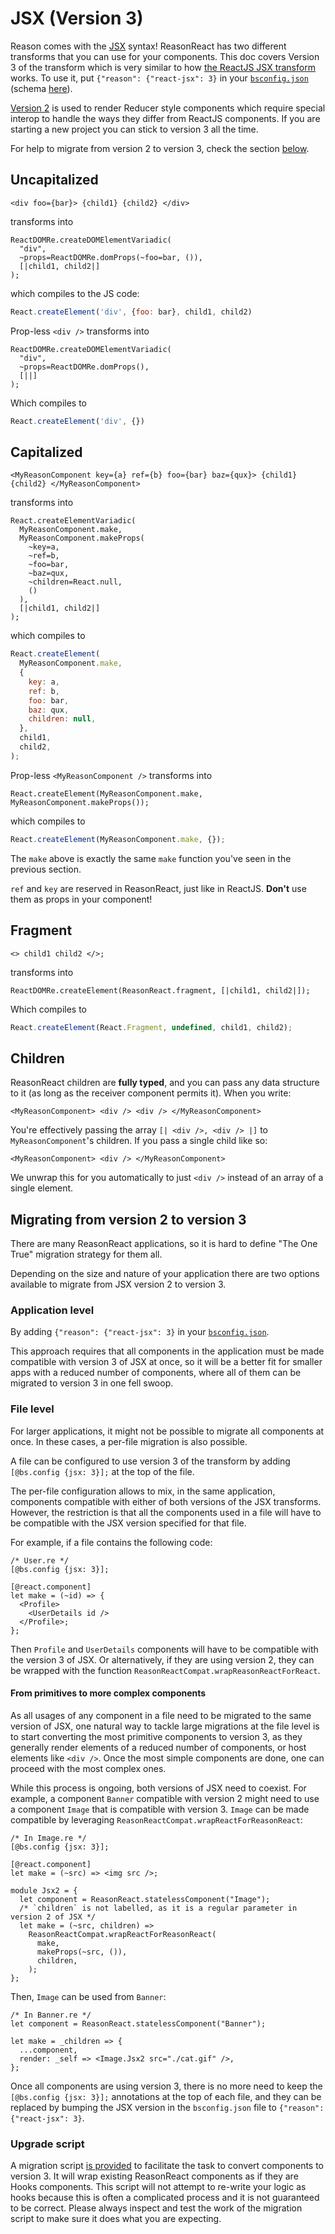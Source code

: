 # JSX (Version 3)

Reason comes with the [JSX](/docs/manual/latest/jsx) syntax! ReasonReact has two different transforms that you can use for your components. This doc covers Version 3 of the transform which is very similar to how [the ReactJS JSX transform](https://reactjs.org/docs/introducing-jsx.html) works. To use it, put `{"reason": {"react-jsx": 3}` in your [`bsconfig.json`](/docs/reason-compiler/latest/build-configuration#reason,%20refmt) (schema [here](http://bucklescript.github.io/bucklescript/docson/#build-schema.json)).

[Version 2](jsx-2.md) is used to render Reducer style components which require special interop to handle the ways they differ from ReactJS components. If you are starting a new project you can stick to version 3 all the time.

For help to migrate from version 2 to version 3, check the section [below](/docs/reason-react/latest/jsx#migrating-from-version-2-to-version-3).

## Uncapitalized

```reason
<div foo={bar}> {child1} {child2} </div>
```

transforms into

```reason
ReactDOMRe.createDOMElementVariadic(
  "div",
  ~props=ReactDOMRe.domProps(~foo=bar, ()),
  [|child1, child2|]
);
```

which compiles to the JS code:

```js
React.createElement('div', {foo: bar}, child1, child2)
```

Prop-less `<div />` transforms into

```reason
ReactDOMRe.createDOMElementVariadic(
  "div",
  ~props=ReactDOMRe.domProps(),
  [||]
);
```

Which compiles to

```js
React.createElement('div', {})
```

## Capitalized

```reason
<MyReasonComponent key={a} ref={b} foo={bar} baz={qux}> {child1} {child2} </MyReasonComponent>
```

transforms into

```reason
React.createElementVariadic(
  MyReasonComponent.make,
  MyReasonComponent.makeProps(
    ~key=a,
    ~ref=b,
    ~foo=bar,
    ~baz=qux,
    ~children=React.null,
    ()
  ),
  [|child1, child2|]
);
```

which compiles to

```js
React.createElement(
  MyReasonComponent.make,
  {
    key: a,
    ref: b,
    foo: bar,
    baz: qux,
    children: null,
  },
  child1,
  child2,
);
```

Prop-less `<MyReasonComponent />` transforms into

```reason
React.createElement(MyReasonComponent.make, MyReasonComponent.makeProps());
```

which compiles to

```js
React.createElement(MyReasonComponent.make, {});
```

The `make` above is exactly the same `make` function you've seen in the previous section.

`ref` and `key` are reserved in ReasonReact, just like in ReactJS. **Don't** use them as props in your component!

## Fragment

```reason
<> child1 child2 </>;
```

transforms into

```reason
ReactDOMRe.createElement(ReasonReact.fragment, [|child1, child2|]);
```

Which compiles to

```js
React.createElement(React.Fragment, undefined, child1, child2);
```

## Children

ReasonReact children are **fully typed**, and you can pass any data structure to it (as long as the receiver component permits it). When you write:

```reason
<MyReasonComponent> <div /> <div /> </MyReasonComponent>
```

You're effectively passing the array `[| <div />, <div /> |]` to `MyReasonComponent`'s children. If you pass a single child like so:

```reason
<MyReasonComponent> <div /> </MyReasonComponent>
```

We unwrap this for you automatically to just `<div />` instead of an array of a single element.

## Migrating from version 2 to version 3

There are many ReasonReact applications, so it is hard to define "The One True" migration strategy for them all.

Depending on the size and nature of your application there are two options available to migrate from JSX version 2 to version 3.

### Application level

By adding `{"reason": {"react-jsx": 3}` in your [`bsconfig.json`](/docs/reason-compiler/latest/build-configuration#reason-refmt).

This approach requires that all components in the application must be made compatible with version 3 of JSX at once, so it will be a better fit for smaller apps with a reduced number of components, where all of them can be migrated to version 3 in one fell swoop.

### File level

For larger applications, it might not be possible to migrate all components at once. In these cases, a per-file migration is also possible.

A file can be configured to use version 3 of the transform by adding `[@bs.config {jsx: 3}];` at the top of the file.

The per-file configuration allows to mix, in the same application, components compatible with either of both versions of the JSX transforms. However, the restriction is that all the components used in a file will have to be compatible with the JSX version specified for that file.

For example, if a file contains the following code:

```reason
/* User.re */
[@bs.config {jsx: 3}];

[@react.component]
let make = (~id) => {
  <Profile>
    <UserDetails id />
  </Profile>;
};
```

Then `Profile` and `UserDetails` components will have to be compatible with the version 3 of JSX. Or alternatively, if they are using version 2, they can be wrapped with the function `ReasonReactCompat.wrapReasonReactForReact`.

#### From primitives to more complex components

As all usages of any component in a file need to be migrated to the same version of JSX, one natural way to tackle large migrations at the file level is to start converting the most primitive components to version 3, as they generally render elements of a reduced number of components, or host elements like `<div />`. Once the most simple components are done, one can proceed with the most complex ones.

While this process is ongoing, both versions of JSX need to coexist. For example, a component `Banner` compatible with version 2 might need to use a component `Image` that is compatible with version 3. `Image` can be made compatible by leveraging `ReasonReactCompat.wrapReactForReasonReact`:

```reason
/* In Image.re */
[@bs.config {jsx: 3}];

[@react.component]
let make = (~src) => <img src />;

module Jsx2 = {
  let component = ReasonReact.statelessComponent("Image");
  /* `children` is not labelled, as it is a regular parameter in version 2 of JSX */
  let make = (~src, children) =>
    ReasonReactCompat.wrapReactForReasonReact(
      make,
      makeProps(~src, ()),
      children,
    );
};
```

Then, `Image` can be used from `Banner`:

```reason
/* In Banner.re */
let component = ReasonReact.statelessComponent("Banner");

let make = _children => {
  ...component,
  render: _self => <Image.Jsx2 src="./cat.gif" />,
};
```

Once all components are using version 3, there is no more need to keep the `[@bs.config {jsx: 3}];` annotations at the top of each file, and they can be replaced by bumping the JSX version in the `bsconfig.json` file to `{"reason": {"react-jsx": 3}`.

### Upgrade script

A migration script [is provided](https://github.com/chenglou/upgrade-reason-react#installation) to facilitate the task to convert components to version 3. It will wrap existing ReasonReact components as if they are Hooks components. This script will not attempt to re-write your logic as hooks because this is often a complicated process and it is not guaranteed to be correct. Please always inspect and test the work of the migration script to make sure it does what you are expecting.
